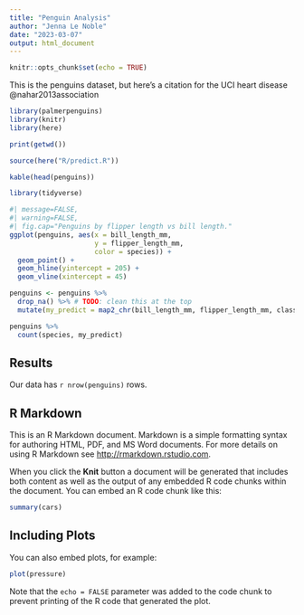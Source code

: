 ```yaml
---
title: "Penguin Analysis"
author: "Jenna Le Noble"
date: "2023-03-07"
output: html_document
---
```


```r
knitr::opts_chunk$set(echo = TRUE)
```
This is the penguins dataset, but here's a citation for the UCI heart disease @nahar2013association 

```r
library(palmerpenguins)
library(knitr)
library(here)

print(getwd())

source(here("R/predict.R"))

kable(head(penguins))
```

```r
library(tidyverse)
```

```r
#| message=FALSE, 
#| warning=FALSE,
#| fig.cap="Penguins by flipper length vs bill length."
ggplot(penguins, aes(x = bill_length_mm, 
                     y = flipper_length_mm, 
                     color = species)) +
  geom_point() +
  geom_hline(yintercept = 205) +
  geom_vline(xintercept = 45)
```

```r
penguins <- penguins %>%
  drop_na() %>% # TODO: clean this at the top
  mutate(my_predict = map2_chr(bill_length_mm, flipper_length_mm, classify_penguin))
```

```r
penguins %>%
  count(species, my_predict)
```

## Results

<!--
TODO: this is a html comment
-->
Our data has `r nrow(penguins)` rows.

## R Markdown

This is an R Markdown document. Markdown is a simple formatting syntax for authoring HTML, PDF, and MS Word documents. For more details on using R Markdown see <http://rmarkdown.rstudio.com>.

When you click the **Knit** button a document will be generated that includes both content as well as the output of any embedded R code chunks within the document. You can embed an R code chunk like this:

```r
summary(cars)
```

## Including Plots

You can also embed plots, for example:

```r
plot(pressure)
```

Note that the `echo = FALSE` parameter was added to the code chunk to prevent printing of the R code that generated the plot.
